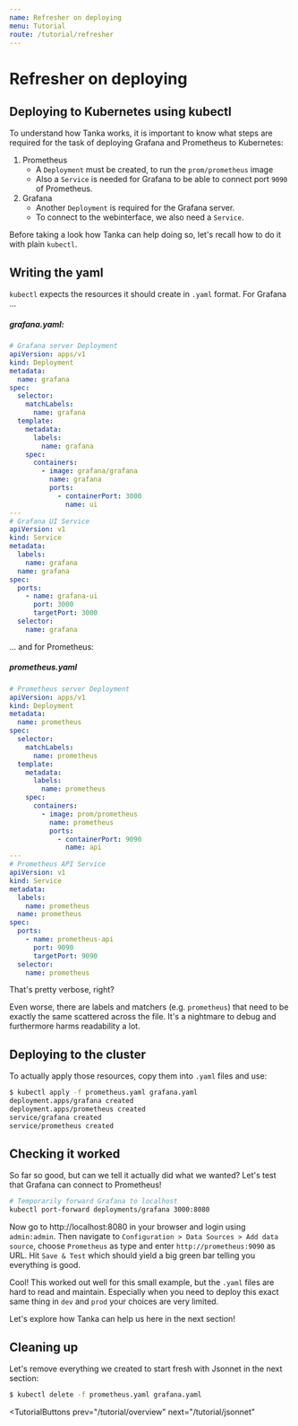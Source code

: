 ```yaml
---
name: Refresher on deploying
menu: Tutorial
route: /tutorial/refresher
---
```


# Refresher on deploying

## Deploying to Kubernetes using kubectl

To understand how Tanka works, it is important to know what steps are required
for the task of deploying Grafana and Prometheus to Kubernetes:

1. Prometheus
   - A `Deployment` must be created, to run the `prom/prometheus` image
   - Also a `Service` is needed for Grafana to be able to connect port `9090` of
     Prometheus.
2. Grafana
   - Another `Deployment` is required for the Grafana server.
   - To connect to the webinterface, we also need a `Service`.

Before taking a look how Tanka can help doing so, let's recall how to do it with
plain `kubectl`.

## Writing the yaml

`kubectl` expects the resources it should create in `.yaml` format. For Grafana
...

##### grafana.yaml:

```yaml
# Grafana server Deployment
apiVersion: apps/v1
kind: Deployment
metadata:
  name: grafana
spec:
  selector:
    matchLabels:
      name: grafana
  template:
    metadata:
      labels:
        name: grafana
    spec:
      containers:
        - image: grafana/grafana
          name: grafana
          ports:
            - containerPort: 3000
              name: ui
---
# Grafana UI Service
apiVersion: v1
kind: Service
metadata:
  labels:
    name: grafana
  name: grafana
spec:
  ports:
    - name: grafana-ui
      port: 3000
      targetPort: 3000
  selector:
    name: grafana
```

... and for Prometheus:

##### prometheus.yaml

```yaml
# Prometheus server Deployment
apiVersion: apps/v1
kind: Deployment
metadata:
  name: prometheus
spec:
  selector:
    matchLabels:
      name: prometheus
  template:
    metadata:
      labels:
        name: prometheus
    spec:
      containers:
        - image: prom/prometheus
          name: prometheus
          ports:
            - containerPort: 9090
              name: api
---
# Prometheus API Service
apiVersion: v1
kind: Service
metadata:
  labels:
    name: prometheus
  name: prometheus
spec:
  ports:
    - name: prometheus-api
      port: 9090
      targetPort: 9090
  selector:
    name: prometheus
```

That's pretty verbose, right?

Even worse, there are labels and matchers (e.g. `prometheus`) that need to be
exactly the same scattered across the file. It's a nightmare to debug and
furthermore harms readability a lot.

## Deploying to the cluster

To actually apply those resources, copy them into `.yaml` files and use:

```bash
$ kubectl apply -f prometheus.yaml grafana.yaml
deployment.apps/grafana created
deployment.apps/prometheus created
service/grafana created
service/prometheus created
```

## Checking it worked

So far so good, but can we tell it actually did what we wanted? Let's test that
Grafana can connect to Prometheus!

```bash
# Temporarily forward Grafana to localhost
kubectl port-forward deployments/grafana 3000:8080
```

Now go to http://localhost:8080 in your browser and login using `admin:admin`.
Then navigate to `Configuration > Data Sources > Add data source`, choose
`Prometheus` as type and enter `http://prometheus:9090` as URL. Hit
`Save & Test` which should yield a big green bar telling you everything is good.

Cool! This worked out well for this small example, but the `.yaml` files are
hard to read and maintain. Especially when you need to deploy this exact same
thing in `dev` and `prod` your choices are very limited.

Let's explore how Tanka can help us here in the next section!

## Cleaning up

Let's remove everything we created to start fresh with Jsonnet in the next section:

```bash
$ kubectl delete -f prometheus.yaml grafana.yaml
```


<TutorialButtons
  prev="/tutorial/overview"
  next="/tutorial/jsonnet"
></TutorialButtons>
